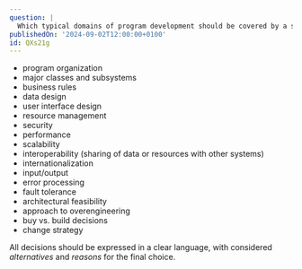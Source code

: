 ```yaml
---
question: |
  Which typical domains of program development should be covered by a solid project architecture? (Name 18)
publishedOn: '2024-09-02T12:00:00+0100'
id: QXs21g
---
```

- program organization
- major classes and subsystems
- business rules
- data design
- user interface design
- resource management
- security
- performance
- scalability
- interoperability (sharing of data or resources with other systems)
- internationalization
- input/output
- error processing
- fault tolerance
- architectural feasibility
- approach to overengineering
- buy vs. build decisions
- change strategy

All decisions should be expressed in a clear language, with considered *alternatives* and *reasons* for the final choice.
